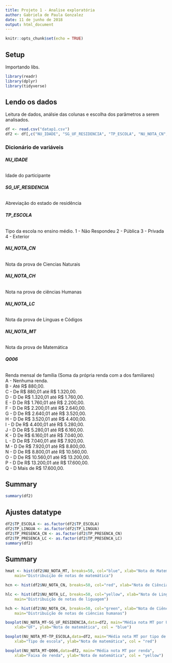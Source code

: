 ```yaml
---
title: Projeto 1 - Analise exploratória
author: Gabriela de Paula Gonzalez
date: 11 de junho de 2018
output: html_document
---
```


```r
knitr::opts_chunk$set(echo = TRUE)
```

## Setup
Importando libs.

```r
library(readr)
library(dplyr)
library(tidyverse)

```

## Lendo os dados
Leitura de dados, análsie das colunas e escolha dos parâmetros a serem analisados.

```r
df <- read.csv("datap1.csv")
df2 <- df[,c("NU_IDADE", "SG_UF_RESIDENCIA", "TP_ESCOLA", "NU_NOTA_CN", "NU_NOTA_CH", "NU_NOTA_LC", "NU_NOTA_MT", "Q006", "TP_LINGUA", "TP_PRESENCA_CN", "TP_PRESENCA_LC")]
```

### **Dicionário de variáveis**  

###### **NU_IDADE**
Idade do participante

###### **SG_UF_RESIDENCIA**
Abreviação do estado de residência

###### **TP_ESCOLA**
Tipo da escola no ensino médio.
1	- Não Respondeu
2	- Pública
3	- Privada
4	- Exterior

###### **NU_NOTA_CN**
Nota da prova de Ciencias Naturais

###### **NU_NOTA_CH**
Nota na prova de ciências Humanas

###### **NU_NOTA_LC**
Nota da prova de Linguas e Códigos

###### **NU_NOTA_MT**
Nota da prova de Matemática

###### **Q006**
Renda mensal de família (Soma da própria renda com a dos familiares)  
A -	Nenhuma renda.  
B	- Até R$ 880,00.  
C	- De R$ 880,01 até R$ 1.320,00.  
D	- D	De R$ 1.320,01 até R$ 1.760,00.  
E	- D	De R$ 1.760,01 até R$ 2.200,00.  
F	- D	De R$ 2.200,01 até R$ 2.640,00.  
G	- D	De R$ 2.640,01 até R$ 3.520,00.  
H	- D	De R$ 3.520,01 até R$ 4.400,00.  
I	- D	De R$ 4.400,01 até R$ 5.280,00.  
J	- D	De R$ 5.280,01 até R$ 6.160,00.  
K	- D	De R$ 6.160,01 até R$ 7.040,00.  
L	- D	De R$ 7.040,01 até R$ 7.920,00.  
M	- D	De R$ 7.920,01 até R$ 8.800,00.  
N	- D	De R$ 8.800,01 até R$ 10.560,00.  
O	- D	De R$ 10.560,01 até R$ 13.200,00.  
P	- D	De R$ 13.200,01 até R$ 17.600,00.  
Q	- D	Mais de R$ 17.600,00.  

## Summary
```r
summary(df2)
```
## Ajustes datatype
```r
df2$TP_ESCOLA <- as.factor(df2$TP_ESCOLA)
df2$TP_LINGUA <- as.factor(df2$TP_LINGUA)
df2$TP_PRESENCA_CN <- as.factor(df2$TP_PRESENCA_CN)
df2$TP_PRESENCA_LC <- as.factor(df2$TP_PRESENCA_LC)
summary(df2)
```
## Summary
```r
hmat <- hist(df2$NU_NOTA_MT, breaks=50, col="blue", xlab="Nota de Matemática", 
  	main="Distribuição de notas de matemática")
```
```r
hcn <- hist(df2$NU_NOTA_CN, breaks=50, col="red", xlab="Nota de Ciências Naturais", main="Distribuição de notas de ciências naturais")
```

```r
hlc <- hist(df2$NU_NOTA_LC, breaks=50, col="yellow", xlab="Nota de Linguagem", 
  	main="Distribuição de notas de liguagem")
```

```r
hch <- hist(df2$NU_NOTA_CH, breaks=50, col="green", xlab="Nota de Ciências Humanas", 
  	main="Distribuição de notas de ciências humanas")
```

```r
boxplot(NU_NOTA_MT~SG_UF_RESIDENCIA,data=df2, main="Média nota MT por UF", 
  	xlab="UF", ylab="Nota de matemática", col = "blue")
```

```r
boxplot(NU_NOTA_MT~TP_ESCOLA,data=df2, main="Média nota MT por tipo de escola", 
  	xlab="Tipo de escola", ylab="Nota de matemática", col = "red")
```

```r
boxplot(NU_NOTA_MT~Q006,data=df2, main="Média nota MT por renda", 
  	xlab="Faixa de renda", ylab="Nota de matemática", col = "yellow")
```
